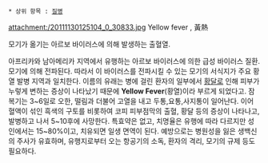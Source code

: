  * 상위 항목 : [[질병]]
attachment:/20111130125104_0_30833.jpg
Yellow fever , 黃熱

모기가 옮기는 아르보 바이러스에 의해 발생하는 출혈열.

아프리카와 남아메리카 지역에서 유행하는 아르보 바이러스에 의한 급성 바이러스 질환. 모기에 의해 전파된다. 따라서 이 바이러스를 전파시킬 수 있는 모기의 서식지가 주요 황열 발병 지역과 일치한다. 이름의 유래는 병에 걸린 환자의 일부에서 [[황달]]로 인해 피부가 누렇게 변하는 증상이 나타났기 때문에 '''Yellow Fever'''(황열)이라 부르게 되었다고. 잠복기는 3~6일로 오한, 떨림과 더불어 고열을 내고 두통,요통,사지통이 일어난다. 이어 혈액이 섞인 흑색의 구토를 비롯하여 코피 피부점막의 출혈, 황달 등의 증상이 나타나고, 발병하고 나서 5~10후에 사망한다. 특효약은 없고, 치명율은 유행에 따라 다르지만 성인에서는 15~80%이고, 치유되면 일생 면역이 된다. 예방으로는 병원성을 잃은 생백신의 주사가 유효하며, 유행지로부터 오는 항공기의 소독, 환자의 격리, 모기의 규제 등도 필요하다. 
